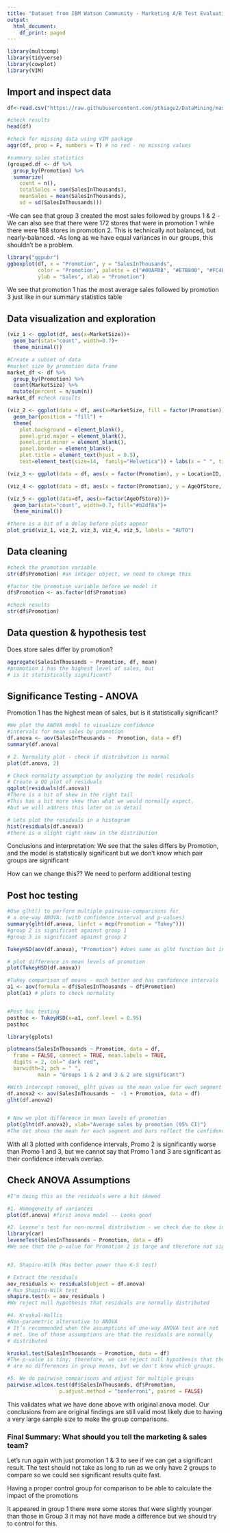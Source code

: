 ```yaml
---
title: "Dataset from IBM Watson Community - Marketing A/B Test Evaluation and Results"
output:
  html_document:
    df_print: paged
---
```



```r
library(multcomp)
library(tidyverse)
library(cowplot)
library(VIM)

```

## Import and inspect data

```r
df<-read.csv("https://raw.githubusercontent.com/pthiagu2/DataMining/master/WA_Fn-UseC_-Marketing-Campaign-Eff-UseC_-FastF.csv")

#check results
head(df)
```


```r
#check for missing data using VIM package
aggr(df, prop = F, numbers = T) # no red - no missing values
```

```r
#summary sales statistics
(grouped.df <- df %>% 
  group_by(Promotion) %>% 
  summarize(
    count = n(),
    totalSales = sum(SalesInThousands),
    meanSales = mean(SalesInThousands),
    sd = sd(SalesInThousands)))
```
-We can see that group 3 created the most sales followed by groups 1 & 2
-We can also see that there were 172 stores that were in promotion 1 while there were 188 stores in promotion 2. This is technically not balanced, but nearly-balanced.
-As long as we have equal variances in our groups, this shouldn't be a problem.


```r
library("ggpubr")
ggboxplot(df, x = "Promotion", y = "SalesInThousands", 
          color = "Promotion", palette = c("#00AFBB", "#E7B800", "#FC4E07"),
          ylab = "Sales", xlab = "Promotion")

```
We see that promotion 1 has the most average sales followed by promotion 3 just like in our summary statistics table


## Data visualization and exploration

```r

(viz_1 <- ggplot(df, aes(x=MarketSize))+
  geom_bar(stat="count", width=0.7)+
  theme_minimal())

```



```r
#Create a subset of data
#market size by promotion data frame
market_df <- df %>% 
  group_by(Promotion) %>% 
  count(MarketSize) %>% 
  mutate(percent = n/sum(n))
market_df #check results

(viz_2 <- ggplot(data = df, aes(x=MarketSize, fill = factor(Promotion))) +
  geom_bar(position = "fill") + 
  theme(
    plot.background = element_blank(),
    panel.grid.major = element_blank(),
    panel.grid.minor = element_blank(),
    panel.border = element_blank(),
    plot.title = element_text(hjust = 0.5),
    text=element_text(size=14,  family="Helvetica")) + labs(x = " ", title = "MarketSize"))

```

```r
(viz_3 <- ggplot(data = df, aes(x = factor(Promotion), y = LocationID, fill = Promotion))+geom_boxplot())

(viz_4 <- ggplot(data = df, aes(x = factor(Promotion), y = AgeOfStore, fill = Promotion))+geom_boxplot())

(viz_5 <- ggplot(data=df, aes(x=factor(AgeOfStore)))+
  geom_bar(stat="count", width=0.7, fill="#b2df8a")+
  theme_minimal())
```


```r
#there is a bit of a delay before plots appear
plot_grid(viz_1, viz_2, viz_3, viz_4, viz_5, labels = "AUTO")
```

## Data cleaning

```r
#check the promotion variable
str(df$Promotion) #an integer object, we need to change this

#factor the promotion variable before we model it
df$Promotion <- as.factor(df$Promotion)

#check results
str(df$Promotion)
```

## Data question & hypothesis test

Does store sales differ by promotion?

```r
aggregate(SalesInThousands ~ Promotion, df, mean)
#promotion 1 has the highest level of sales, but
# is it statistically significant?
```



## Significance Testing - ANOVA

Promotion 1 has the highest mean of sales, but is it statistically significant?

```r
#We plot the ANOVA model to visualize confidence
#intervals for mean sales by promotion
df.anova <- aov(SalesInThousands ~  Promotion, data = df)
summary(df.anova)
```



```r
# 2. Normality plot - check if distribution is normal
plot(df.anova, 2)

# Check normality assumption by analyzing the model residuals
# Create a QQ plot of residuals
qqplot(residuals(df.anova)) 
#There is a bit of skew in the right tail
#This has a bit more skew than what we would normally expect,
#but we will address this later on in detail

# Lets plot the residuals in a histogram
hist(residuals(df.anova))
#there is a slight right skew in the distribution
```


Conclusions and interpretation:
  We see that the sales differs by Promotion,
  and the model is statistically significant
  but we don't know which pair groups are significant
  
How can we change this?? We need to perform additional testing

## Post hoc testing

```r

#Use glht() to perform multiple pairwise-comparisons for
# a one-way ANOVA: (with confidence interval and p-values)
summary(glht(df.anova, linfct = mcp(Promotion = "Tukey")))
#group 2 is significant against group 1
#group 3 is significant against group 2

TukeyHSD(aov(df.anova), "Promotion") #does same as glht function but includes the confidence intervals

# plot difference in mean levels of promotion
plot(TukeyHSD(df.anova))

#Tukey comparison of means - much better and has confidence intervals
a1 <- aov(formula = df$SalesInThousands ~ df$Promotion)
plot(a1) # plots to check normality


#Post hoc testing
posthoc <- TukeyHSD(x=a1, conf.level = 0.95)
posthoc
```


```r
library(gplots)

plotmeans(SalesInThousands ~ Promotion, data = df,
  frame = FALSE, connect = TRUE, mean.labels = TRUE,
  digits = 2, col=" dark red",
  barwidth=2, pch = " ",
          main = "Groups 1 & 2 and 3 & 2 are significant")
```



```r

#With intercept removed, glht gives us the mean value for each segment
df.anova2 <- aov(SalesInThousands ~  -1 + Promotion, data = df)
glht(df.anova2)


# Now we plot difference in mean levels of promotion
plot(glht(df.anova2), xlab="Average sales by promotion (95% CI)")
#The dot shows the mean for each segment and bars reflect the confidence intervals.
```

With all 3 plotted with confidence intervals, Promo 2 is significantly worse than Promo 1 and 3, but we cannot say that Promo 1 and 3 are significant as their confidence intervals overlap.

## Check ANOVA Assumptions

```r
#I'm doing this as the residuals were a bit skewed

#1. Homogeneity of variances
plot(df.anova) #first anova model -- Looks good

#2. Levene's test for non-normal distribution - we check due to skew in residuals
library(car)
leveneTest(SalesInThousands ~ Promotion, data = df)
#We see that the p-value for Promotion 2 is large and therefore not significant. So we are good here. Promotion 2 is still not significant.


#3. Shapiro-Wilk (Has better power than K-S test)

# Extract the residuals
aov_residuals <- residuals(object = df.anova)
# Run Shapiro-Wilk test
shapiro.test(x = aov_residuals )
#We reject null hypothesis that residuals are normally distributed

#4. Kruskal-Wallis
#Non-parametric alternative to ANOVA
# It’s recommended when the assumptions of one-way ANOVA test are not
# met. One of those assumptions are that the residuals are normally
# distributed

kruskal.test(SalesInThousands ~ Promotion, data = df)
#The p-value is tiny; therefore, we can reject null hypothesis that there
# are no differences in group means, but we don't know which groups.

#5. We do pairwise comparisons and adjust for multiple groups
pairwise.wilcox.test(df$SalesInThousands, df$Promotion,
                 p.adjust.method = "bonferroni", paired = FALSE)
```

This validates what we have done above with original anova model.
Our conclusions from are original findings are still valid
most likely due to having a very large sample size to make
the group comparisons. 

### Final Summary: What should you tell the marketing & sales team?

Let's run again with just promotion 1 & 3 to
see if we can get a significant result. The test
should not take as long to run as we only have
2 groups to compare so we could see significant
results quite fast.

Having a proper control group for comparison to be able
to calculate the impact of the promotions

It appeared in group 1 there were some stores that were slightly
younger than those in Group 3 it may not have made a difference but we should try to control for this.

